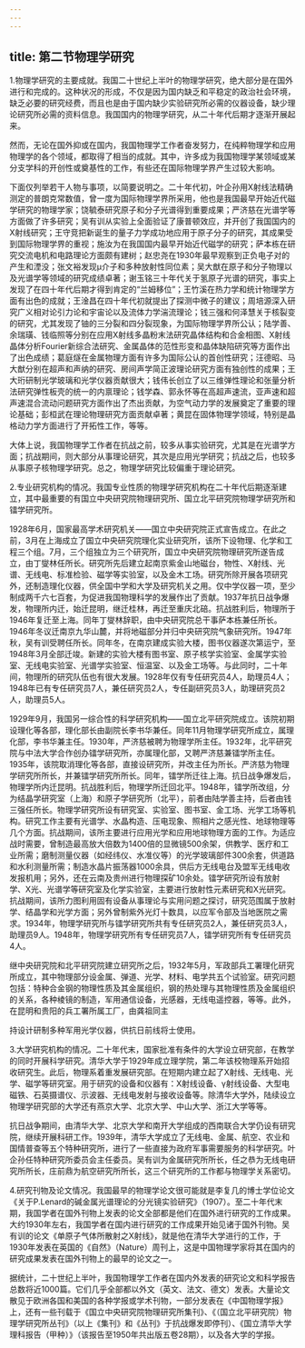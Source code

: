 ```yaml
---
---
---
```

title: 第二节物理学研究
---



1.物理学研究的主要成就。我国二十世纪上半叶的物理学研究，绝大部分是在国外进行和完成的。这种状况的形成，不仅是因为国内缺乏和平稳定的政治社会环境，缺乏必要的研究经费，而且也是由于国内缺少实验研究所必需的仪器设备，缺少理论研究所必需的资料信息。我国国内的物理学研究，从二十年代后期才逐渐开展起来。

然而，无论在国外抑或在国内，我国物理学工作者奋发努力，在纯粹物理学和应用物理学的各个领域，都取得了相当的成就。其中，许多成为我国物理学某领域或某分支学科的开创性或奠基性的工作，有些还在国际物理学界产生过较大影响。

下面仅列举若干人物与事项，以简要说明之。二十年代初，叶企孙用X射线法精确测定的普朗克常数值，曾一度为国际物理学界所采用，他也是我国最早开始近代磁学研究的物理学家；饶毓泰研究原子和分子光谱得到重要成果；严济慈在光谱学等方面做了许多研究；吴有训从实验上全面验证了康普顿效应，并开创了我国国内的X射线研究；王守竞把新诞生的量子力学成功地应用于原子分子的研究，其成果受到国际物理学界的重视；施汝为在我国国内最早开始近代磁学的研究；萨本栋在研究交流电机和电路理论方面颇有建树；赵忠尧在1930年最早观察到正负电子对的产生和湮没；张文裕发现μ介子和多种放射性同位素；吴大猷在原子和分子物理以及光谱学等领域的研究成绩卓著；谢玉铭三十年代关于氢原子光谱的研究，事实上发现了在四十年代后期才得到肯定的“兰姆移位”；王竹溪在热力学和统计物理学方面有出色的成就；王淦昌在四十年代初就提出了探测中微子的建议；周培源深入研究广义相对论引力论和宇宙论以及流体力学湍流理论；钱三强和何泽慧关于核裂变的研究，尤其发现了铀的三分裂和四分裂现象，为国际物理学界所公认；陆学善、余瑞璜、钱临照等分别在应用X射线多晶粉末法研究晶体结构和合金相图、X射线晶体分析Fourier新综合法研究、金属晶体的范性形变和晶体缺陷研究等方面作出了出色成绩；葛庭燧在金属物理方面有许多为国际公认的首创性研究；汪德昭、马大猷分别在超声和声纳的研究、房间声学简正波理论研究方面有独创性的成果；王大珩研制光学玻璃和光学仪器贡献很大；钱伟长创立了以三维弹性理论和张量分析法研究弹性板壳的统一的内禀理论；钱学森、郭永怀等在高超声速流，亚声速和超声速混合流动问题研究方面作出了杰出贡献，为空气动力学的发展奠定了重要的理论基础；彭桓武在理论物理研究方面贡献卓著；黄昆在固体物理学领域，特别是晶格动力学方面进行了开拓性工作，等等。

大体上说，我国物理学工作者在抗战之前，较多从事实验研究，尤其是在光谱学方面；抗战期间，则大部分从事理论研究，其次是应用光学研究；抗战之后，也较多从事原子核物理学研究。总之，物理学研究比较偏重于理论研究。

2.专业研究机构的情况。我国专业性质的物理学研究机构在二十年代后期逐渐建立，其中最重要的有国立中央研究院物理研究所、国立北平研究院物理学研究所和镭学研究所。

1928年6月，国家最高学术研究机关——国立中央研究院正式宣告成立。在此之前，3月在上海成立了国立中央研究院理化实业研究所，该所下设物理、化学和工程三个组。7月，三个组独立为三个研究所，国立中央研究院物理研究所遂告成立，由丁燮林任所长。研究所先后建立起南京紫金山地磁台，物性、X射线、光谱、无线电、标准检验、磁学等实验室，以及金木工场。研究所除开展各项研究外，还制造理化仪器，供全国中学和大学及研究机关之用。仅中学仪器一项，至少制成两千六七百套，为促进我国物理科学的发展作出了贡献。1937年抗日战争爆发，物理所内迁，始迁昆明，继迁桂林，再迁至重庆北碚。抗战胜利后，物理所于1946年复迁至上海。同年丁燮林辞职，由中央研究院总干事萨本栋兼任所长。1946年冬议迁南京九华山麓，并将地磁部分并归中央研究院气象研究所。1947年秋，吴有训受聘任所长。同年冬，在南京建成实验大楼，图书仪器遂次第运宁，至1948年3月全部迁竣。新建的实验大楼有图书室、原子核学实验室、金属学实验室、无线电实验室、光谱学实验室、恒温室、以及金工场等。与此同时，二十年间，物理所的研究队伍也有很大发展。1928年仅有专任研究员4人，助理员4人；1948年已有专任研究员7人，兼任研究员2人，专任副研究员3人，助理研究员2人，助理员5人。

1929年9月，我国另一综合性的科学研究机构——国立北平研究院成立。该院初期设理化等各部，理化部长由副院长李书华兼任。同年11月物理学研究所成立，属理化部，李书华兼主任。1930年，严济慈被聘为物理学所主任。1932年，北平研究院与中法大学合作创办镭学研究所，亦属理化部，又聘严济慈兼镭学所主任。1935年，该院取消理化等各部，直接设研究所，并改主任为所长。严济慈为物理学研究所所长，并兼镭学研究所所长。同年，镭学所迁往上海。抗日战争爆发后，物理学所内迁昆明。抗战胜利后，物理学所迁回北平。1948年，镭学所改组，分为结晶学研究室（上海）和原子学研究所（北平），前者由陆学善主持，后者由钱三强任所长。物理学研究所设有研究室、实验室、图书室、金工场、光学工场等机构。研究工作主要有光谱学、水晶构造、压电现象、照相片之感光性、地球物理等几个方面。抗战期间，该所主要进行应用光学和应用地球物理方面的工作。为适应战时需要，曾制造最高放大倍数为1400倍的显微镜500余架，供教学、医疗和工业所需；磨制测量仪器（如经纬仪、水准仪等）的光学玻璃部件300余套，供道路和水利测量所需；制造水晶片振荡器1000余具，供后方无线电台及盟军无线电收发报机用；另外，还在云南及贵州进行物理探矿10余处。镭学研究所设有放射学、X光、光谱学等研究室及化学实验室，主要进行放射性元素研究和X光研究。抗战期间，该所力图利用固有设备从事理论与实用问题之探讨，研究范围属于放射学、结晶学和光学方面；另外曾制紫外光灯十数具，以应军令部及当地医院之需求。1934年，物理学研究所与镭学研究所共有专任研究员2人，兼任研究员3人，助理员9人。1948年，物理学研究所有专任研究员7人，镭学研究所有专任研究员4人。

继中央研究院和北平研究院建立研究所之后，1932年5月，军政部兵工署理化研究所成立，其中物理部分设金属、弹道、光学、材料、电学共五个试验室。研究问题包括：特种合金钢的物理性质及其金属组织，钢的热处理与其物理性质及金属组织的关系，各种棱镜的制造，军用通信设备，光感器，无线电遥控器，等等。此外，在昆明和贵阳的兵工署所属工厂，由龚祖同主

持设计研制多种军用光学仪器，供抗日前线将士使用。

3.大学研究机构的情况。二十年代末，国家批准有条件的大学设立研究部，在教学的同时开展科学研究。清华大学于1929年成立理学院，第二年该校物理系开始招收研究生。此后，物理系着重发展研究部。在短期内建立起了X射线、无线电、光学、磁学等研究室。用于研究的设备和仪器有：X射线设备、γ射线设备、大型电磁铁、石英摄谱仪、示波器、无线电发射与接收设备等。除清华大学外，陆续设立物理学研究部的大学还有燕京大学、北京大学、中山大学、浙江大学等等。

抗日战争期间，由清华大学、北京大学和南开大学组成的西南联合大学仍设有研究院，继续开展科研工作。1939年，清华大学成立了无线电、金属、航空、农业和国情普查等五个特种研究所，进行了一些直接为政府军事需要服务的科学研究。叶企孙任特种研究所委员会主任委员。吴有训为金属研究所所长，任之恭为无线电研究所所长，庄前鼎为航空研究所所长，这三个研究所的工作都与物理学关系密切。

4.研究刊物及论文情况。我国最早的物理学论文很可能就是李复几的博士学位论文《关于P.Lenard的碱金属光谱理论的分光镜实验研究》（1907）。至二十年代末期，我国学者在国外刊物上发表的论文全部都是他们在国外进行研究的工作成果。大约1930年左右，我国学者在国内进行研究的工作成果开始见诸于国外刊物。吴有训的论文《单原子气体所散射之X射线》，就是他在清华大学进行的工作，于1930年发表在英国的《自然》（Nature）周刊上，这是中国物理学家将其在国内的研究成果发表在国外刊物上的最早的论文之一。

据统计，二十世纪上半叶，我国物理学工作者在国内外发表的研究论文和科学报告总数将近1000篇。它们几乎全部都以外文（英文、法文、德文）发表。大量论文散见于欧洲各国和美国的各种学报或学术刊物，一部分发表在《中国物理学报》上，还有一些刊载于《国立中央研究院物理研究所集刊》、《（国立北平研究院）物理学研究所丛刊》（以上《集刊》和《丛刊》于抗战爆发即停刊）、《国立清华大学理科报告（甲种）》（该报告至1950年共出版五卷28期），以及各大学的学报。